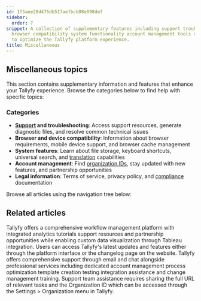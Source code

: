 ```yaml
---
id: 1f5aee28d476db517aefbcb08e098def
sidebar:
  order: 7
snippet: A collection of supplementary features including support troubleshooting
  browser compatibility system functionality account management tools and legal documentation
  to optimize the Tallyfy platform experience.
title: Miscellaneous
---
```


## Miscellaneous topics

This section contains supplementary information and features that enhance your Tallyfy experience. Browse the categories below to find help with specific topics:

### Categories

- **[Support](/products/pro/miscellaneous/support/) and troubleshooting**: Access support resources, generate diagnostic files, and resolve common technical issues
- **Browser and device compatibility**: Information about browser requirements, mobile device support, and browser cache management
- **System features**: Learn about file storage, keyboard shortcuts, universal search, and [translation](/products/pro/miscellaneous/how-can-i-translate-content-in-tallyfy/) capabilities
- **Account management**: Find [organization IDs](/products/pro/miscellaneous/how-to-find-your-tallyfy-ids/), stay updated with new features, and partnership opportunities
- **Legal information**: Terms of service, privacy policy, and [compliance](/products/pro/compliance/) documentation

Browse all articles using the navigation tree below:


<PageTree />


## Related articles
<CardGrid>
<LinkTitleCard header="<b>Tutorials > Key Features</b>" href="/products/pro/tutorials/features/" > Tallyfy offers a comprehensive workflow management platform with integrated analytics tutorials support resources and partnership opportunities while enabling custom data visualization through Tableau integration. </LinkTitleCard>
<LinkTitleCard header="<b>Miscellaneous > Stay updated with Tallyfy's latest features</b>" href="/products/pro/miscellaneous/how-can-i-stay-updated-with-tallyfys-latest-features/" > Users can access Tallyfy's latest updates and features either through the platform interface or the changelog page on the website. </LinkTitleCard>
<LinkTitleCard header="<b>Support > Contact Tallyfy support or engage in professional services</b>" href="/products/pro/miscellaneous/support/how-can-i-contact-tallyfys-support-team/" > Tallyfy offers comprehensive support through email and chat alongside professional services including dedicated account management process optimization template creation testing integration assistance and change management training. </LinkTitleCard>
<LinkTitleCard header="<b>Support > Provide necessary info to Tallyfy's support team</b>" href="/products/pro/miscellaneous/support/how-to-provide-necessary-info-to-tallyfy-support/" > Support team assistance requires sharing the full URL of relevant tasks and the Organization ID which can be accessed through the Settings > Organization menu in Tallyfy. </LinkTitleCard>
</CardGrid>